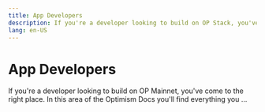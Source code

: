 ```yaml
---
title: App Developers
description: If you're a developer looking to build on OP Stack, you've come to the right place. In this area of the Optimism Docs you'll find everything you ...
lang: en-US
---
```



# App Developers

If you're a developer looking to build on OP Mainnet, you've come to the right place. In this area of the Optimism Docs you'll find everything you ...

<Cards>
  <Card title="Bridging" href="/builders/app-developers/bridging" />

  <Card title="Contracts" href="/builders/app-developers/contracts" />

  <Card title="App developer overview" href="/builders/app-developers/overview" />

  <Card title="Superchain app quick start" href="/builders/app-developers/quick-start" />

  <Card title="Tools" href="/builders/app-developers/tools" />

  <Card title="Transactions" href="/builders/app-developers/transactions" />

  <Card title="Tutorials" href="/builders/app-developers/tutorials" />
</Cards>
